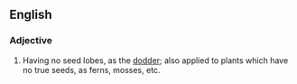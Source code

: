 ==English==
===Adjective===
#Having no seed lobes, as the [[dodder]]; also applied to plants which have no true seeds, as ferns, mosses, etc.